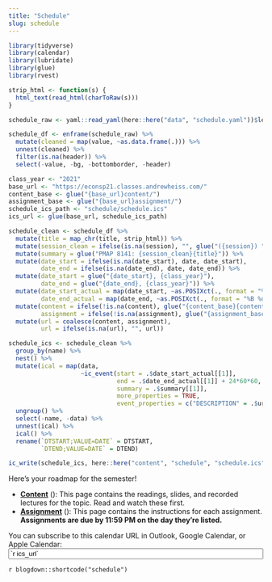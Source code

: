 ```yaml
---
title: "Schedule"
slug: schedule
---
```


```r
library(tidyverse)
library(calendar)
library(lubridate)
library(glue)
library(rvest)

strip_html <- function(s) {
  html_text(read_html(charToRaw(s)))
}

schedule_raw <- yaml::read_yaml(here::here("data", "schedule.yaml"))$lessons

schedule_df <- enframe(schedule_raw) %>% 
  mutate(cleaned = map(value, ~as.data.frame(.))) %>% 
  unnest(cleaned) %>% 
  filter(is.na(header)) %>% 
  select(-value, -bg, -bottomborder, -header)

class_year <- "2021"
base_url <- "https://econsp21.classes.andrewheiss.com/"
content_base <- glue("{base_url}content/")
assignment_base <- glue("{base_url}assignment/")
schedule_ics_path <- "schedule/schedule.ics"
ics_url <- glue(base_url, schedule_ics_path)

schedule_clean <- schedule_df %>%
  mutate(title = map_chr(title, strip_html)) %>%
  mutate(session_clean = ifelse(is.na(session), "", glue("({session}) "))) %>% 
  mutate(summary = glue("PMAP 8141: {session_clean}{title}")) %>% 
  mutate(date_start = ifelse(is.na(date_start), date, date_start),
         date_end = ifelse(is.na(date_end), date, date_end)) %>% 
  mutate(date_start = glue("{date_start}, {class_year}"),
         date_end = glue("{date_end}, {class_year}")) %>% 
  mutate(date_start_actual = map(date_start, ~as.POSIXct(., format = "%B %d, %Y")),
         date_end_actual = map(date_end, ~as.POSIXct(., format = "%B %d, %Y"))) %>% 
  mutate(content = ifelse(!is.na(content), glue("{content_base}{content}/"), NA),
         assignment = ifelse(!is.na(assignment), glue("{assignment_base}{assignment}/"), NA)) %>% 
  mutate(url = coalesce(content, assignment),
         url = ifelse(is.na(url), "", url))

schedule_ics <- schedule_clean %>% 
  group_by(name) %>% 
  nest() %>% 
  mutate(ical = map(data,
                    ~ic_event(start = .$date_start_actual[[1]],
                              end = .$date_end_actual[[1]] + 24*60*60,
                              summary = .$summary[[1]],
                              more_properties = TRUE,
                              event_properties = c("DESCRIPTION" = .$url[[1]])))) %>% 
  ungroup() %>% 
  select(-name, -data) %>% 
  unnest(ical) %>% 
  ical() %>% 
  rename(`DTSTART;VALUE=DATE` = DTSTART,
         `DTEND;VALUE=DATE` = DTEND)

ic_write(schedule_ics, here::here("content", "schedule", "schedule.ics"))
```


Here's your roadmap for the semester!

- [**Content**](/content/) (<i class="fas fa-book-reader"></i>): This page contains the readings, slides, and recorded lectures for the topic. Read and watch these first.
- [**Assignment**](/assignment/) (<i class="fas fa-pencil-ruler"></i>): This page contains the instructions for each assignment. **Assignments are due by 11:59 PM on the day they're listed.**

<div class="ical">
You can subscribe to this calendar URL in Outlook, Google Calendar, or Apple Calendar:<br><a class="btn btn-primary" href="/`r schedule_ics_path`" role="button"><i class="far fa-calendar-alt"></i></a> <input id="ics_url" type="text" value="`r ics_url`" onclick="this.select()" readonly="readonly" size="60" />
</div>

`r blogdown::shortcode("schedule")`
